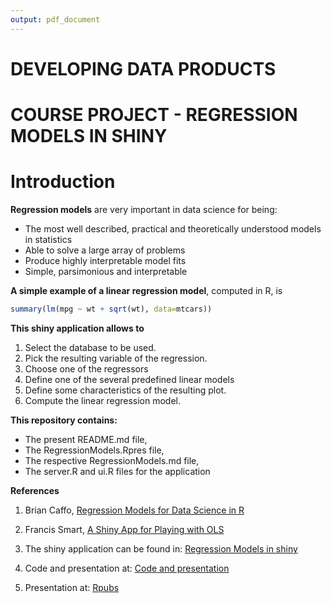 ```yaml
---
output: pdf_document
---
```

# DEVELOPING DATA PRODUCTS
# COURSE PROJECT - REGRESSION MODELS IN SHINY
# Introduction

**Regression models**  are very important in data science for being:

- The most well described, practical and theoretically understood models in statistics
- Able to solve a large array of problems
- Produce highly interpretable model fits
- Simple, parsimonious and interpretable


**A simple example of a linear regression model**, computed in R, is

```r
summary(lm(mpg ~ wt + sqrt(wt), data=mtcars))
```

**This shiny application allows to**

1. Select the database to be used.
2. Pick the resulting variable of the regression.
3. Choose one of the regressors
4. Define one of the several predefined linear models
5. Define some characteristics of the resulting plot.
6. Compute the linear regression model.

**This repository contains:**

- The present README.md file,
- The RegressionModels.Rpres file,  
- The respective RegressionModels.md file,
- The server.R and ui.R files for the application

**References**

1. Brian Caffo, [ Regression Models for Data Science in R](https://leanpub.com/regmods)

2. Francis Smart, [ A Shiny App for Playing with OLS](http://www.econometricsbysimulation.com/2013/11/a-shiny-app-for-playing-with-ols.html)

3. The shiny application can be found in: [Regression Models in shiny](http://ds1800.shinyapps.io/courseProject_DDP)

4. Code and presentation at: [Code and presentation](https://github.com/ds1800/datasciencecoursera)

5. Presentation at: [Rpubs](http://rpubs.com/ds1800/112287)
